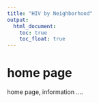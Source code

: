 ```yaml
---
title: "HIV by Neighborhood"
output: 
  html_document:
    toc: true
    toc_float: true
---
```


# home page

home page, information ....